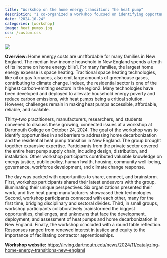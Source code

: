 ```yaml
---
title: "Workshop on the home energy transition: The heat pump"
description: "I co-organized a workshop foucsed on identifying opportunities in and barriers to home decarbonization and the residential heat pump transition in New England."
date: "2024-10-24"
categories: [workshop]
image: heat_pumps.jpg
css: /custom.css
---
```


[![](workshop_group.JPG)](https://irving.dartmouth.edu/news/2024/11/catalyzing-home-energy-transitions-new-england)

**Overview:**
Home energy costs are unaffordable for many families in New England. The median low-income household in New England spends a tenth of its income on home energy bills1. For many families, the largest home energy expense is space heating. Traditional space heating technologies, like oil or gas furnaces, also emit large amounts of greenhouse gases, contributing to climate change. Indeed, the residential sector is one of the highest carbon-emitting sectors in the region2. Many technologies have been developed and deployed to alleviate household energy poverty and reduce carbon emissions, with heat pumps being a critical solution. However, challenges remain in making heat pumps accessible, affordable, reliable, and scalable. 

Thirty-two practitioners, manufacturers, researchers, and students convened to discuss these growing, connected issues at a workshop at Dartmouth College on October 24, 2024. The goal of the workshop was to identify opportunities in and barriers to addressing home decarbonization and the residential heat pump transition in New England. The group brought together expansive expertise. Participants from the private sector covered the entire heat pump supply chain, including design, distribution, and installation. Other workshop participants contributed valuable knowledge on energy justice, public policy, human health, housing, community well-being, governance, workforce development, and climate change response.

The day was packed with opportunities to share, connect, and brainstorm. First, workshop participants shared their latest endeavors with the group, illuminating their unique perspectives. Six organizations presented their work, and five heat pump manufacturers showcased their technologies. Second, workshop participants connected with each other, many for the first time, bridging disciplinary and sectoral divides. Third, in small groups, workshop participants collaboratively brainstormed the biggest opportunities, challenges, and unknowns that face the development, deployment, and assessment of heat pumps and home decarbonization in New England. Finally, the workshop concluded with a round table reflection. Responses ranged from renewed interest in justice and equity to the importance of facilitating contractor apprenticeships.

**Workshop website:**
<https://irving.dartmouth.edu/news/2024/11/catalyzing-home-energy-transitions-new-england>